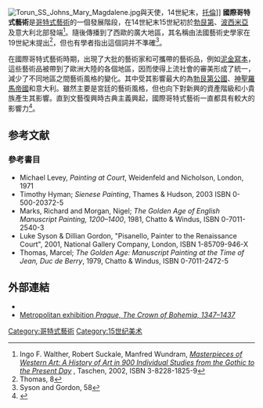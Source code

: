 [[Image:Torun_SS_Johns_Mary_Magdalene.jpg|thumb]]與天使，14世紀末，[[托倫|托倫]]]]
'''國際哥特式藝術'''是[[哥特式藝術|哥特式藝術]]的一個發展階段，在14世紀末15世紀初於[[勃艮第|勃艮第]]、[[波西米亞|波西米亞]]及意大利北部發端<ref>Ingo F. Walther, Robert Suckale, Manfred Wundram, ''[http://books.google.co.uk/books?id=O7YSKD3scdcC&pg=PA22&dq=International+Gothic+Gothic+art+Burgundy,+Bohemia,+France++Italy&as_brr=3&sig=ACfU3U0uIHJQDrAyeEBjyEetb3hzBOJAXg#PPA22,M1 Masterpieces of Western Art: A History of Art in 900 Individual Studies from the Gothic to the Present Day] {{Wayback|url=http://books.google.co.uk/books?id=O7YSKD3scdcC&pg=PA22&dq=International+Gothic+Gothic+art+Burgundy,+Bohemia,+France++Italy&as_brr=3&sig=ACfU3U0uIHJQDrAyeEBjyEetb3hzBOJAXg#PPA22,M1 |date=20180616154236 }}'', Taschen, 2002, ISBN 3-8228-1825-9</ref>。隨後傳播到了西歐的廣大地區，其名稱由法國藝術史學家{{le|路易·辜哈若|Louis Courajod}}在19世紀末提出<ref>Thomas, 8</ref>，但也有學者指出這個詞并不準確<ref>Syson and Gordon, 58</ref>。

在國際哥特式藝術時期，出現了大批的藝術家和可攜帶的藝術品，例如[[泥金寫本|泥金寫本]]，這些藝術品被帶到了歐洲大陸的各個地區，因而使得上流社會的審美形成了統一，減少了不同地區之間藝術風格的變化。其中受其影響最大的為[[勃艮第公國|勃艮第公國]]、[[神聖羅馬帝國|神聖羅馬帝國]]和意大利。雖然主要是宮廷的藝術風格，但也向下對新興的資產階級和小貴族產生其影響。直到文藝復興時古典主義興起，國際哥特式藝術一直都具有較大的影響力<ref>{{Cite web |url=http://www.wga.hu/tours/gothic/definiti.html |title=WGA: Definition of the International Gothic style |accessdate=2019-04-27 |archive-date=2019-05-16 |archive-url=https://web.archive.org/web/20190516113115/https://www.wga.hu/tours/gothic/definiti.html |dead-url=no }}</ref>。

==参考文献==
{{reflist}}
===參考書目===
*Michael Levey, ''Painting at Court'', Weidenfeld and Nicholson, London, 1971
*Timothy Hyman; ''Sienese Painting'', Thames & Hudson, 2003 ISBN 0-500-20372-5
*Marks, Richard and Morgan, Nigel; ''The Golden Age of English Manuscript Painting, 1200–1400'', 1981, Chatto & Windus, ISBN 0-7011-2540-3
*Luke Syson & Dillian Gordon, "Pisanello, Painter to the Renaissance Court", 2001, National Gallery Company, London, ISBN 1-85709-946-X
*Thomas, Marcel; ''The Golden Age: Manuscript Painting at the Time of Jean, Duc de Berry'', 1979, Chatto & Windus, ISBN 0-7011-2472-5

==外部連結==
*{{Commonscat-inline|Late Gothic architecture}}
*[http://www.metmuseum.org/exhibitions/listings/2005/prague Metropolitan exhibition ''Prague, The Crown of Bohemia, 1347–1437''] {{Wayback|url=http://www.metmuseum.org/exhibitions/listings/2005/prague |date=20201025061908 }}

{{Westernart}}

[[Category:哥特式藝術|Category:哥特式藝術]]
[[Category:15世纪美术|Category:15世纪美术]]